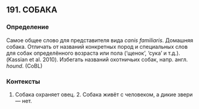 ## 191. СОБАКА
### Определение
Самое общее слово для представителя вида <i>canis familiaris</i>. Домашняя собака. Отличать от названий конкретных пород и специальных слов для собак определённого возраста или пола (‘щенок’, ‘сука’ и т.д.). (Kassian et al. 2010). Избегать названий охотничьих собак, напр. англ. <i>hound</i>. (CoBL) 

### Контексты
1. Собака охраняет овец. 2. Собака живёт с человеком, а дикие звери — нет.

